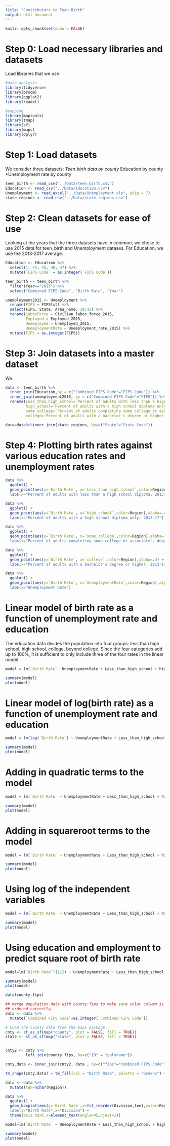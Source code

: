 ```yaml
---
title: "Contributors to Teen Birth"
output: html_document
---
```


```r
knitr::opts_chunk$set(echo = FALSE)
```

# Step 0: Load necessary libraries and datasets
Load libraries that we use
```r
#data analysis
library(tidyverse)
library(broom)
library(ggplot2)
library(readxl)

#mapping
library(maptools)
library(tmap) 
library(sf)
library(maps)
library(dplyr)
```

# Step 1: Load datasets
We consider three datasets:
*Teen birth data by county
*Education by county
*Unemployment rate by county

```r
teen_birth <- read_csv("../Data/teen_birth.csv")
Education <- read_csv("../Data/Education.csv")
Unemployment <- read_excel("../Data/Unemployment.xls", skip = 7)
state_regions <- read_csv("../Data/state_regions.csv")
```

# Step 2: Clean datasets for ease of use
Looking at the years that the three datasets have in common, we chose to use 2015 data for teen_birth and Unemployment datases. For Education, we use the 2013-2017 average.

```r
Education <- Education %>%
  select(1, 44, 45, 46, 47) %>%
  mutate(`FIPS Code` = as.integer(`FIPS Code`))

teen_birth <- teen_birth %>%
  filter(Year=="2015") %>%
  select("Combined FIPS Code", "Birth Rate", "Year")

unemployment2015 <- Unemployment %>%
  rename(FIPS = FIPStxt) %>%
  select(FIPS, State, Area_name, 39:42) %>%
  rename(LaborForce = Civilian_labor_force_2015, 
         Employed = Employed_2015, 
         Unemployed = Unemployed_2015, 
         UnemploymentRate = Unemployment_rate_2015) %>%
  mutate(FIPS = as.integer(FIPS))
```

# Step 3: Join datasets into a master dataset
We

```r
data <- teen_birth %>%
  inner_join(Education,by = c("Combined FIPS Code"="FIPS Code")) %>%
  inner_join(unemployment2015, by = c("Combined FIPS Code"="FIPS")) %>%
  rename(Less_than_high_school=`Percent of adults with less than a high school diploma, 2013-17`,
         high_school=`Percent of adults with a high school diploma only, 2013-17`,
         some_college=`Percent of adults completing some college or associate's degree, 2013-17`,
         college=`Percent of adults with a bachelor's degree or higher, 2013-17`)

data=data%>%inner_join(state_regions, by=c("State"="State Code"))
```

# Step 4: Plotting birth rates against various education rates and unemployment rates

```r
data %>%
  ggplot() +
  geom_point(aes(y=`Birth Rate`, x=`Less_than_high_school`,color=Region),alpha=.4) + 
  labs(x="Percent of adults with less than a high school diploma, 2013-17")

data %>%
  ggplot() +
  geom_point(aes(y=`Birth Rate`, x=`high_school`,color=Region),alpha=.4) + 
  labs(x="Percent of adults with a high school diploma only, 2013-17")

data %>%
  ggplot() +
  geom_point(aes(y=`Birth Rate`, x=`some_college`,color=Region),alpha=.4) + 
  labs(x="Percent of adults completing some college or associate's degree, 2013-17")

data %>%
  ggplot() +
  geom_point(aes(y=`Birth Rate`, x=`college`,color=Region),alpha=.4) + 
  labs(x="Percent of adults with a bachelor's degree or higher, 2013-17")

data %>%
  ggplot() +
  geom_point(aes(y=`Birth Rate`, x=`UnemploymentRate`,color=Region),alpha=.4) + 
  labs(x="Unemployment Rate")
```

# Linear model of birth rate as a function of unemployment rate and education
The education data divides the population into four groups: less than high school, high school, college, beyond college. Since the four categories add up to 100%, it is sufficient to only include three of the four rates in the linear model.

```r
model = lm(`Birth Rate`~ UnemploymentRate + Less_than_high_school + high_school + college, data = data)

summary(model)
plot(model)
```

# Linear model of log(birth rate) as a function of unemployment rate and education

```r
model = lm(log(`Birth Rate`) ~ UnemploymentRate + Less_than_high_school + high_school + college, data = data)

summary(model)
plot(model)
```

# Adding in quadratic terms to the model

```r

model = lm(`Birth Rate` ~ UnemploymentRate + Less_than_high_school + high_school + college + I(UnemploymentRate^2) + I(Less_than_high_school^2) + I(high_school^2) + I(college^2), data=data)

summary(model)
plot(model)
```

# Adding in squareroot terms to the model

```r

model = lm(`Birth Rate` ~ UnemploymentRate + Less_than_high_school + high_school + college + I(UnemploymentRate^(1/2)) + I(Less_than_high_school^(1/2)) + I(high_school^(1/2)) + I(college^(1/2)), data=data)

summary(model)
plot(model)
```

# Using log of the independent variables

```r

model = lm(`Birth Rate` ~ UnemploymentRate + Less_than_high_school + high_school + college + I(log(UnemploymentRate)) + I(log(Less_than_high_school)) + I(log(high_school)) + I(log(college)), data=data)

summary(model)
plot(model)
```

# Using education and employment to predict square root of birth rate

```r
model=lm(`Birth Rate`^(1/2) ~ UnemploymentRate + Less_than_high_school + high_school + college, data=data)

summary(model)
plot(model)
```

```r
data(county.fips)

## merge population data with county.fips to make sure color column is
## ordered correctly.
data <- data %>%
  mutate(`Combined FIPS Code`=as.integer(`Combined FIPS Code`))


```

```r
# Load the county data from the maps package
cnty <- st_as_sf(map("county", plot = FALSE, fill = TRUE))
state <- st_as_sf(map("state", plot = FALSE, fill = TRUE))


cnty2 <- cnty %>%
         left_join(county.fips, by=c("ID" = "polyname"))

cnty.data <- inner_join(cnty2, data , by=c("fips"="Combined FIPS Code") )

tm_shape(cnty.data) + tm_fill(col = "Birth Rate", palette = "Greens") + tm_legend(outside = TRUE)+tm_shape(state)+tm_borders()
```


```r
data <- data %>%
  mutate(len=nchar(Region))

data %>%
  ggplot() + 
  geom_boxplot(aes(y=`Birth Rate`,x=fct_reorder(Division,len),color=Region),alpha=.5) + 
  labs(y="Birth Rate",x="Division") + 
  theme(axis.text.x=element_text(angle=45,hjust=1))
```

```r
model=lm(`Birth Rate` ~ UnemploymentRate + Less_than_high_school + high_school + college + Region, data=data)

summary(model)
plot(model)

```